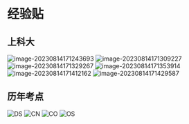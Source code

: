 
# 经验贴

> <Hitokoto />

## 上科大

![image-20230814171243693](https://pic.redhat.team/uPic/image-20230814171243693.png)
![image-20230814171309227](https://pic.redhat.team/uPic/image-20230814171309227.png)
![image-20230814171329267](https://pic.redhat.team/uPic/image-20230814171329267.png)
![image-20230814171353914](https://pic.redhat.team/uPic/image-20230814171353914.png)
![image-20230814171412162](https://pic.redhat.team/uPic/image-20230814171412162.png)
![image-20230814171429587](https://pic.redhat.team/uPic/image-20230814171429587.png)

## 历年考点

![DS](https://pic.redhat.team/uPic/DS.png)
![CN](https://pic.redhat.team/uPic/CN.png)
![CO](https://pic.redhat.team/uPic/CO.png)
![OS](https://pic.redhat.team/uPic/OS.png)